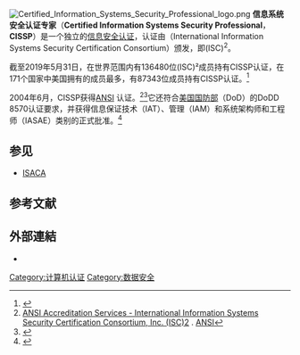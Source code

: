 {{noteTA
|G1=IT
}}
[[File:Certified_Information_Systems_Security_Professional_logo.png|thumb]]
'''信息系统安全认证专家'''（'''Certified Information Systems Security Professional'''，'''CISSP'''）是一个独立的[[信息安全|信息安全]][[认证|认证]]，认证由{{le|国际信息系统安全认证联盟|(ISC)²}}（International Information Systems Security Certification Consortium）颁发，即(ISC)<sup>2</sup>。

截至2019年5月31日，在世界范围内有136480位(ISC)²成员持有CISSP认证，在171个国家中美国拥有的成员最多，有87343位成员持有CISSP认证。<ref>{{cite web|url=https://www.isc2.org/About/Member-Counts|title=Member Counts|last=|first=|date=|website=|publisher=(ISC)²|accessdate=26 November 2019|archive-date=2020-11-21|archive-url=https://web.archive.org/web/20201121143650/https://www.isc2.org/About/Member-Counts|dead-url=no}}</ref>

2004年6月，CISSP获得[[ANSI|ANSI]] {{le|ISO/IEC 17024|ISO/IEC 17024|ISO/IEC Standard 17024:2003}}认证。<ref name="ansi-17024">[https://www.ansica.org/wwwversion2/outside/ALLdirectoryDetails.asp?menuID=2&prgID=201&orgID=97&status=4 ANSI Accreditation Services - International Information Systems Security Certification Consortium, Inc. (ISC)2] {{Wayback|url=https://www.ansica.org/wwwversion2/outside/ALLdirectoryDetails.asp?menuID=2&prgID=201&orgID=97&status=4 |date=20120718143104 }}. [[ANSI|ANSI]]</ref><ref>{{cite press release |url=http://www.isc2.org/PressReleaseDetails.aspx?id=2796 |title=(ISC)² CISSP Security Credential Earns ISO/IEC 17024 Re-accreditation from ANSI |date=September 26, 2005 |location=Palm Harbor, FL |accessdate=November 23, 2009 |publisher=[[(ISC)²|(ISC)²]] |url-status=dead |archiveurl=https://web.archive.org/web/20100302041719/http://www.isc2.org/PressReleaseDetails.aspx?id=2796 |archivedate=2010-03-02 |dead-url=no }}</ref>它还符合[[美国国防部|美国国防部]]（DoD）的DoDD 8570认证要求，并获得信息保证技术（IAT）、管理（IAM）和系统架构师和工程师（IASAE）类别的正式批准。<ref>{{cite web |url=http://www.dtic.mil/whs/directives/corres/pdf/857001m.pdf |title=DoD 8570.01-M Information Assurance Workforce Improvement Program |date=January 24, 2012 |publisher=[[United_States_Department_of_Defense|United States Department of Defense]] |accessdate=April 12, 2012 |archive-date=2017-05-13 |archive-url=https://web.archive.org/web/20170513082848/http://www.dtic.mil/whs/directives/corres/pdf/857001m.pdf |dead-url=no }}</ref>

== 参见 ==
*[[ISACA|ISACA]]

== 参考文献 ==
{{reflist}}

== 外部連結 ==
*{{Official website|http://www.isc2.org}}

[[Category:计算机认证|Category:计算机认证]]
[[Category:数据安全|Category:数据安全]]
